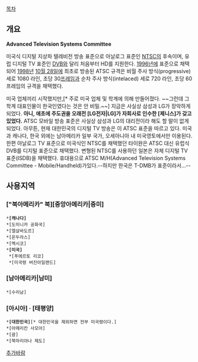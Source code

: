 [[목차]]
== 개요 ==
'''Advanced Television Systems Committee'''

미국식 디지털 지상파 텔레비전 방송 표준으로 아날로그 표준인 [[NTSC]]의 후속이며, 유럽 디지털 TV 표준인 [[DVB]]와 달리 처음부터 HD를 지원한다. [[1996년]]에 표준으로 채택되어 [[1998년]] [[10월 28일]]에 최초로 방송된 ATSC 규격은 비월 주사 방식(progressive) 세로 1080 라인, 초당 30[[프레임]]과 순차 주사 방식(intelaced) 세로 720 라인, 초당 60프레임의 규격을 채택했다.

미국 업체끼리 시작했지만,[* 주로 미국 업체 및 학계에 의해 만들어졌다. ~~그런데 그 학계 대표인물이 한국인였다는 것은 안 비밀.~~] 지금은 사실상 삼성과 LG가 장악하게 되었다. '''아니, 애초에 주도권을 오래전 [LG전자|LG]가 자회사로 인수한 [제니스]가 갖고 있었다.''' ATSC 모바일 방송 표준은 사실상 삼성과 LG의 대리전이라 해도 할 말이 없게 되었다. 아무튼, 현재 대한민국의 디지털 TV 방송은 이 ATSC 표준을 따르고 있다. 미국과 캐나다, 한국 외에는 남아메리카 일부 국가, 오세아니아 내 미국영토에서만 이용된다. 한편 아날로그 TV 표준으로 미국식인 NTSC를 채택했던 타이완은 ATSC 대신 유럽식 DVB를 디지털 표준으로 채택했다. 변형된 NTSC를 사용하던 일본은 자체 디지털 TV 표준(ISDB)을 채택했다.
휴대용으로 ATSC M/H(Advanced Television Systems Committee - Mobile/Handheld)가있다.--하지만 한국은 T-DMB가 표준이라서...--

== 사용지역 ==
=== ["북아메리카" 북][중앙아메리카|중미] ===
 *'''[캐나다]'''
 *[도미니카 공화국]
 *[엘살바도르]
 *[온두라스]
 *[멕시코]
 *'''[미국]'''
  *[푸에르토 리코]
  *[미국령 버진아일랜드]

=== [남아메리카|남미] ===
 *[수리남]

=== [아시아] · [태평양] ===
 *'''[대한민국]'''[* 대한민국을 제외하면 전부 미국령이다.]
 *[아메리칸 사모아]
 *[괌]
 *[북마리아나 제도]

[[추가바람]]
